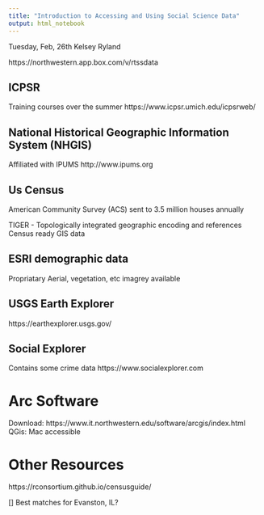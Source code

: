 ```yaml
---
title: "Introduction to Accessing and Using Social Science Data"
output: html_notebook
---
```


Tuesday, Feb, 26th
Kelsey Ryland

https://northwestern.app.box.com/v/rtssdata

## ICPSR

Training courses over the summer
https://www.icpsr.umich.edu/icpsrweb/

## National Historical Geographic Information System (NHGIS)

Affiliated with IPUMS
http://www.ipums.org

## Us Census

American Community Survey (ACS)
sent to 3.5 million houses annually

TIGER - Topologically integrated geographic encoding and references
Census ready GIS data

## ESRI demographic data

Propriatary
Aerial, vegetation, etc imagrey available

## USGS Earth Explorer

https://earthexplorer.usgs.gov/

## Social Explorer

Contains some crime data
https://www.socialexplorer.com

# Arc Software
Download: https://www.it.northwestern.edu/software/arcgis/index.html
QGis: Mac accessible

# Other Resources
https://rconsortium.github.io/censusguide/


[] Best matches for Evanston, IL?
